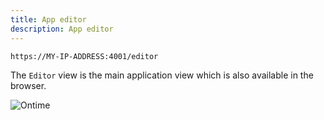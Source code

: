 ```yaml
---
title: App editor
description: App editor
---
```


```bash title="Editor"
https://MY-IP-ADDRESS:4001/editor           
```

The `Editor` view is the main application view which is also available in the browser.

![Ontime](../../../assets/screenshots/editor/editor.png)
